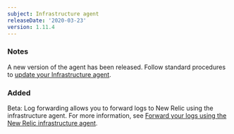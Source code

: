 ```yaml
---
subject: Infrastructure agent
releaseDate: '2020-03-23'
version: 1.11.4
---
```


### Notes

A new version of the agent has been released. Follow standard procedures to [update your Infrastructure agent](/docs/infrastructure/new-relic-infrastructure/installation/update-infrastructure-agent).

### Added

Beta: Log forwarding allows you to forward logs to New Relic using the infrastructure agent. For more information, see [Forward your logs using the New Relic infrastructure agent](/docs/logs/enable-new-relic-logs/1-enable-logs/forward-your-logs-using-new-relic-infrastructure).
